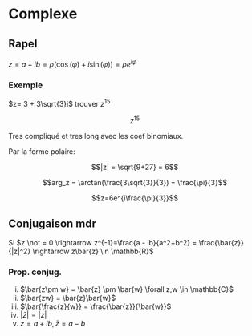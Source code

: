 # Complexe

## Rapel

$z = a +ib = \rho(\cos(\varphi)+ i\sin(\varphi)) = \rho e^{i\varphi }$

### Exemple

$z= 3 + 3\sqrt{3}i$ trouver $z^{15}$

$$z^{15}$$

Tres compliqué et tres long avec les coef binomiaux.

Par la forme polaire:

$$|z| = \sqrt{9+27} = 6$$

$$arg_z = \arctan(\frac{3\sqrt{3}}{3}) = \frac{\pi}{3}$$

$$z=6e^{i\frac{\pi}{3}}$$


## Conjugaison mdr

Si $z \not = 0 \rightarrow  z^{-1}=\frac{a - ib}{a^2+b^2} = \frac{\bar{z}}{|z|^2} \rightarrow z\bar{z} \in  \mathbb{R}$

### Prop. conjug.

(i) $\bar{z\pm w} = \bar{z} \pm \bar{w} \forall z,w \in \mathbb{C}$
(ii) $\bar{zw} = \bar{z}\bar{w}$
(iii) $\bar{\frac{z}{w}} = \frac{\bar{z}}{\bar{w}}$
(iv) $|\bar{z}| = |z|$
(v) $z= a + ib , \bar{z} = a - b$

